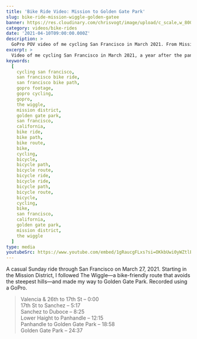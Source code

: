 ```yaml
---
title: 'Bike Ride Video: Mission to Golden Gate Park'
slug: bike-ride-mission-wiggle-golden-gatee
banner: https://res.cloudinary.com/chrisvogt/image/upload/c_scale,w_800,f_auto/v1588691741/chrisvogt-me/photo/Screen_Shot_2020-05-05_at_8.15.10_AM
category: videos/bike-rides
date: '2021-04-10T09:00:00.000Z'
description: >
  GoPro POV video of me cycling San Francisco in March 2021. From Mission District, the Castro, Lower Haight, Panhandle, and Golden Gate Park.
excerpt: >
  Video of me cycling San Francisco in March 2021, a year after the pandemic. From Mission District, the Castro, Lower Haight, Panhandle, and Golden Gate Park.
keywords:
  [
    cycling san francisco,
    san francisco bike ride,
    san francisco bike path,
    gopro footage,
    gopro cycling,
    gopro,
    the wiggle,
    mission district,
    golden gate park,
    san francisco,
    california,
    bike ride,
    bike path,
    bike route,
    bike,
    cycling,
    bicycle,
    bicycle path,
    bicycle route,
    bicycle ride,
    bicycle ride,
    bicycle path,
    bicycle route,
    bicycle,
    cycling,
    bike,
    san francisco,
    california,
    golden gate park,
    mission district,
    the wiggle
  ]
type: media
youtubeSrc: https://www.youtube.com/embed/1gRaucgFLxs?si=OKkbUwi0yWZtlEUL
---
```


A casual Sunday ride through San Francisco on March 27, 2021. Starting in the Mission District, I followed The Wiggle—a bike-friendly route that avoids the steepest hills—and made my way to Golden Gate Park. Recorded using a GoPro.

> Valencia & 26th to 17th St – 0:00<br />
> 17th St to Sanchez – 5:17<br />
> Sanchez to Duboce – 8:25<br />
> Lower Haight to Panhandle – 12:15<br />
> Panhandle to Golden Gate Park – 18:58<br />
> Golden Gate Park – 24:37<br />

